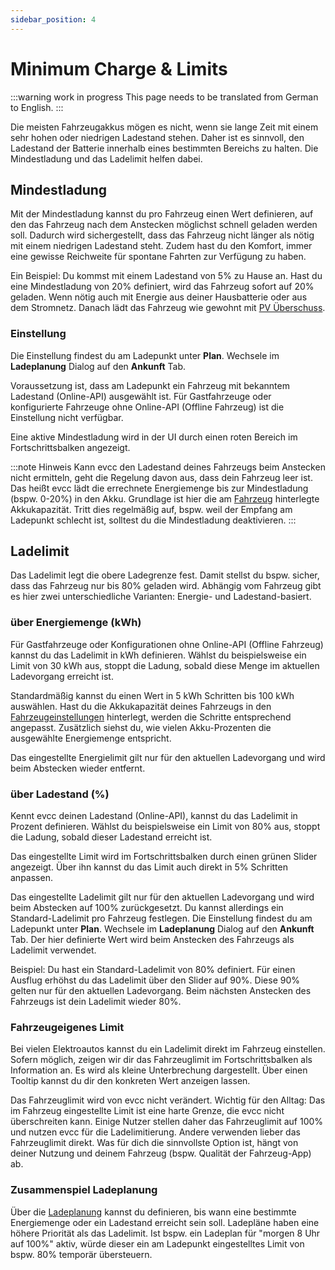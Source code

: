 ```yaml
---
sidebar_position: 4
---
```



# Minimum Charge & Limits

:::warning work in progress
This page needs to be translated from German to English.
:::

Die meisten Fahrzeugakkus mögen es nicht, wenn sie lange Zeit mit einem sehr hohen oder niedrigen Ladestand stehen.
Daher ist es sinnvoll, den Ladestand der Batterie innerhalb eines bestimmten Bereichs zu halten.
Die Mindestladung und das Ladelimit helfen dabei.

## Mindestladung

Mit der Mindestladung kannst du pro Fahrzeug einen Wert definieren, auf den das Fahrzeug nach dem Anstecken möglichst schnell geladen werden soll.
Dadurch wird sichergestellt, dass das Fahrzeug nicht länger als nötig mit einem niedrigen Ladestand steht.
Zudem hast du den Komfort, immer eine gewisse Reichweite für spontane Fahrten zur Verfügung zu haben.

Ein Beispiel: Du kommst mit einem Ladestand von 5% zu Hause an.
Hast du eine Mindestladung von 20% definiert, wird das Fahrzeug sofort auf 20% geladen.
Wenn nötig auch mit Energie aus deiner Hausbatterie oder aus dem Stromnetz.
Danach lädt das Fahrzeug wie gewohnt mit [PV Überschuss](./solar-charging).

### Einstellung

Die Einstellung findest du am Ladepunkt unter **Plan**. Wechsele im **Ladeplanung** Dialog auf den **Ankunft** Tab.

<Screenshot
  name="features/screenshots/minsoc-setting"
  caption="Screenshot der Mindestladung Einstellung im Ladeplanung Dialog"
/>

Voraussetzung ist, dass am Ladepunkt ein Fahrzeug mit bekanntem Ladestand (Online-API) ausgewählt ist.
Für Gastfahrzeuge oder konfigurierte Fahrzeuge ohne Online-API (Offline Fahrzeug) ist die Einstellung nicht verfügbar.

<Screenshot
  name="features/screenshots/minsoc-loadpoint"
  caption="Screenshot eines Ladepunkts mit aktiver Mindestladung"
/>

Eine aktive Mindestladung wird in der UI durch einen roten Bereich im Fortschrittsbalken angezeigt.

:::note Hinweis
Kann evcc den Ladestand deines Fahrzeugs beim Anstecken nicht ermitteln, geht die Regelung davon aus, dass dein Fahrzeug leer ist.
Das heißt evcc lädt die errechnete Energiemenge bis zur Mindestladung (bspw. 0-20%) in den Akku.
Grundlage ist hier die am [Fahrzeug](./vehicle) hinterlegte Akkukapazität.
Tritt dies regelmäßig auf, bspw. weil der Empfang am Ladepunkt schlecht ist, solltest du die Mindestladung deaktivieren.
:::

## Ladelimit

Das Ladelimit legt die obere Ladegrenze fest.
Damit stellst du bspw. sicher, dass das Fahrzeug nur bis 80% geladen wird.
Abhängig vom Fahrzeug gibt es hier zwei unterschiedliche Varianten: Energie- und Ladestand-basiert.

### über Energiemenge (kWh)

Für Gastfahrzeuge oder Konfigurationen ohne Online-API (Offline Fahrzeug) kannst du das Ladelimit in kWh definieren.
Wählst du beispielsweise ein Limit von 30 kWh aus, stoppt die Ladung, sobald diese Menge im aktuellen Ladevorgang erreicht ist.

<Screenshot
  name="features/screenshots/limitenergy-loadpoint"
  caption="Screenshot eines Ladepunkts Energielimit auf 30 kWh"
/>

Standardmäßig kannst du einen Wert in 5 kWh Schritten bis 100 kWh auswählen.
Hast du die Akkukapazität deines Fahrzeugs in den [Fahrzeugeinstellungen](../reference/configuration/vehicles#capacity) hinterlegt, werden die Schritte entsprechend angepasst.
Zusätzlich siehst du, wie vielen Akku-Prozenten die ausgewählte Energiemenge entspricht.

Das eingestellte Energielimit gilt nur für den aktuellen Ladevorgang und wird beim Abstecken wieder entfernt.

### über Ladestand (%)

Kennt evcc deinen Ladestand (Online-API), kannst du das Ladelimit in Prozent definieren.
Wählst du beispielsweise ein Limit von 80% aus, stoppt die Ladung, sobald dieser Ladestand erreicht ist.

Das eingestellte Limit wird im Fortschrittsbalken durch einen grünen Slider angezeigt.
Über ihn kannst du das Limit auch direkt in 5% Schritten anpassen.

<Screenshot
  name="features/screenshots/limitsoc-loadpoint"
  caption="Screenshot eines Ladepunkts Ladelimit auf 90%"
/>

Das eingestellte Ladelimit gilt nur für den aktuellen Ladevorgang und wird beim Abstecken auf 100% zurückgesetzt.
Du kannst allerdings ein Standard-Ladelimit pro Fahrzeug festlegen.
Die Einstellung findest du am Ladepunkt unter **Plan**. Wechsele im **Ladeplanung** Dialog auf den **Ankunft** Tab.
Der hier definierte Wert wird beim Anstecken des Fahrzeugs als Ladelimit verwendet.

<Screenshot
  name="features/screenshots/limitsoc-setting"
  caption="Screenshot der Standard-Ladelimit Einstellung im Ladeplanung Dialog"
/>

Beispiel: Du hast ein Standard-Ladelimit von 80% definiert.
Für einen Ausflug erhöhst du das Ladelimit über den Slider auf 90%.
Diese 90% gelten nur für den aktuellen Ladevorgang.
Beim nächsten Anstecken des Fahrzeugs ist dein Ladelimit wieder 80%.

### Fahrzeugeigenes Limit

Bei vielen Elektroautos kannst du ein Ladelimit direkt im Fahrzeug einstellen.
Sofern möglich, zeigen wir dir das Fahrzeuglimit im Fortschrittsbalken als Information an.
Es wird als kleine Unterbrechung dargestellt.
Über einen Tooltip kannst du dir den konkreten Wert anzeigen lassen.

Das Fahrzeuglimit wird von evcc nicht verändert.
Wichtig für den Alltag: Das im Fahrzeug eingestellte Limit ist eine harte Grenze, die evcc nicht überschreiten kann.
Einige Nutzer stellen daher das Fahrzeuglimit auf 100% und nutzen evcc für die Ladelimitierung.
Andere verwenden lieber das Fahrzeuglimit direkt.
Was für dich die sinnvollste Option ist, hängt von deiner Nutzung und deinem Fahrzeug (bspw. Qualität der Fahrzeug-App) ab.

### Zusammenspiel Ladeplanung

Über die [Ladeplanung](./plans) kannst du definieren, bis wann eine bestimmte Energiemenge oder ein Ladestand erreicht sein soll.
Ladepläne haben eine höhere Priorität als das Ladelimit.
Ist bspw. ein Ladeplan für "morgen 8 Uhr auf 100%" aktiv, würde dieser ein am Ladepunkt eingestelltes Limit von bspw. 80% temporär übersteuern.
